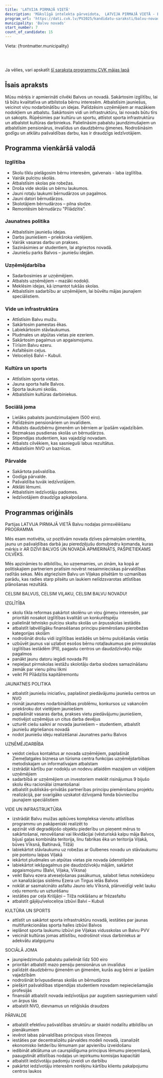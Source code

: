 ```yaml
---
title: 'LATVIJA PIRMAJĀ VIETĀ'
description: 'Mākslīgā intelekta pārveidota,  LATVIJA PIRMAJĀ VIETĀ - Balvu novads programma vienkāršā valodā'
program_url: 'https://dati.cvk.lv/PV2025/kandidatu-saraksti/balvu-novads/latvija-pirmaja-vieta'
municipality: 'Balvu novads'
start_number: 7
count_of_candidate: 15
---
```



Vieta: {frontmatter.municipality}<br/>

<Badge text="Izglītības kvalitāte" variant="note" size="small" /> <Badge text="Jaunatnes atbalsts" variant="note" size="small" /> <Badge text="Uzņēmējdarbības veicināšana" variant="note" size="small" /> <Badge text="Infrastruktūras attīstība" variant="note" size="small" /> <Badge text="Sociālā palīdzība" variant="note" size="small" />

<br/><br/> 

<Card title='Šis ir mākslīga intelekta ģenerēts apraksts' icon='starlight'>
    Ja vēlies, vari apskatīt <a href={frontmatter.program_url} target='_blank'>šī saraksta programmu CVK mājas lapā</a>
    </Card>

## Īsais apraksts

Mūsu mērķis ir apmierināti cilvēki Balvos un novadā. Sakārtosim izglītību, lai tā būtu kvalitatīva un atbilstoša bērnu interesēm. Atbalstīsim jauniešus, veicinot viņu nodarbinātību un idejas. Palīdzēsim uzņēmējiem ar mazākiem nodokļiem un atbalstu. Sakārtosim vidi un infrastruktūru, lai novads būtu tīrs un sakopts. Rūpēsimies par kultūru un sportu, attīstot sporta infrastruktūru un atbalstot kultūras darbiniekus. Palielināsim pabalstu jaundzimušajiem un atbalstīsim pensionārus, invalīdus un daudzbērnu ģimenes. Nodrošināsim godīgu un atklātu pašvaldības darbu, kas ir draudzīgs iedzīvotājiem.

## Programma vienkāršā valodā

### Izglītība

*   Skolu tīklu pielāgosim bērnu interesēm, galvenais - laba izglītība.
*   Vairāk pulciņu skolās.
*   Atbalstīsim skolas pie robežas.
*   Droša vide skolās un bērnu laukumos.
*   Jauni rotaļu laukumi bērnudārzos un pagalmos.
*   Jauni datori bērnudārzos.
*   Skolotājiem bērnudārzos – pilna slodze.
*   Remontēsim bērnudārzu "Pīlādzītis".

### Jaunatnes politika

*   Atbalstīsim jauniešu idejas.
*   Darbs jauniešiem – priekšroka vietējiem.
*   Vairāk vasaras darbu un prakses.
*   Sazināsimies ar studentiem, lai atgrieztos novadā.
*   Jauniešu parks Balvos – jauniešu idejām.

### Uzņēmējdarbība

*   Sadarbosimies ar uzņēmējiem.
*   Atbalsts uzņēmējiem – mazāki nodokļi.
*   Meklēsim idejas, kā izmantot tukšās skolas.
*   Atbalstīsim sadarbību ar uzņēmējiem, lai būvētu mājas jaunajiem speciālistiem.

### Vide un infrastruktūra

*   Attīstīsim Balvu muižu.
*   Sakārtosim pamestas ēkas.
*   Labiekārtosim stāvlaukumus.
*   Pludmales un atpūtas vietas pie ezeriem.
*   Sakārtosim pagalmus un apgaismojumu.
*   Tīrīsim Balvu ezeru.
*   Asfaltēsim ceļus.
*   Veloceliņš Balvi – Kubuli.

### Kultūra un sports

*   Attīstīsim sporta vietas.
*   Jauna sporta halle Balvos.
*   Sporta laukumi skolās.
*   Atbalstīsim kultūras darbiniekus.

### Sociālā joma

*   Lielāks pabalsts jaundzimušajiem (500 eiro).
*   Palīdzēsim pensionāriem un invalīdiem.
*   Atbalsts daudzbērnu ģimenēm un bērniem ar īpašām vajadzībām.
*   Bezmaksas pusdienas skolās un bērnudārzos.
*   Stipendijas studentiem, kas vajadzīgi novadam.
*   Atbalsts cilvēkiem, kas sasnieguši labus rezultātus.
*   Atbalstīsim NVO un baznīcas.

### Pārvalde

*   Sakārtota pašvaldība.
*   Godīga pārvalde.
*   Pašvaldība tuvāk iedzīvotājiem.
*   Atklāti lēmumi.
*   Atbalstīsim iedzīvotāju padomes.
*   Iedzīvotājiem draudzīga apkalpošana.

## Programmas oriģināls

Partijas LATVIJA PIRMAJĀ VIETĀ Balvu nodaļas pirmsvēlēšanu PROGRAMMA

Mēs esam motivēta, uz pozitīvām novada dzīves pārmaiņām orientēta, jaunu un pašvaldības darbā jau pieredzējušu domubiedru komanda, kuras mērķis ir AR DZĪVI BALVOS UN NOVADĀ APMIERINĀTS, PAŠPIETIEKAMS CILVĒKS.

Mēs apzināmies to atbildību, ko uzņemamies, un zinām, ka kopā ar politiskajiem partneriem pratīsim novērst nesaimnieciskas pārvaldības radītās sekas. Mēs atgriezīsim Balvu un Viļakas pilsētām to uzmanības parādu, kas radies starp pilsētu un laukiem nelīdzsvarotas attīstības plānošanas rezultātā.

CELSIM BALVUS, CELSIM VIĻAKU, CELSIM BALVU NOVADU!

IZGLĪTĪBA

* skolu tīkla reformas pakārtot skolēnu un viņu ģimeņu interesēm, par prioritāti nosakot izglītības kvalitāti un konkurētspēju
* palielināt tehnisko pulciņu skaitu skolās un ārpusskolas iestādēs
* atbalstīt labvēlīgāku finansēšanas principu piemērošanu pierobežas kategorijas skolām
* nodrošināt drošu vidi izglītības iestādēs un bērnu pulcēšanās vietās
* uzbūvēt jaunus vai uzlabot esošos bērnu rotaļlaukumus pie pirmsskolas izglītības iestādēm (PII), pagastu centros un daudzdzīvokļu māju pagalmos
* panākt jaunu datoru iegādi novada PII
* nepieļaut pirmskolas iestāžu skolotāju darba slodzes samazināšanu zemāk par vienu pilnu likmi
* veikt PII Pīlādzītis kapitālremontu

JAUNATNES POLITIKA

* atbalstīt jauniešu iniciatīvu, paplašinot piedāvājumu jauniešu centros un NVO
* risināt jaunatnes nodarbinātības problēmu, konkursos uz vakancēm priekšroku dot vietējiem jauniešiem
* paplašināt vasaras darba, prakses vietu piedāvājumu jauniešiem, motivējot uzņēmējus un citus darba devējus
* uzturēt ciešu saikni ar novada jauniešiem – studentiem, atbalstīt jauniešu atgriešanos novadā
* nodot jauniešu ideju realizēšanai Jaunatnes parku Balvos

UZŅĒMĒJDARBĪBA

* veidot ciešus kontaktus ar novada uzņēmējiem, paplašināt Ziemeļlatgales biznesa un tūrisma centra funkcijas uzņēmējdarbības metodiskajam un informatīvajam atbalstam
* izstrādāt kārtību par nodokļu un nodevu atlaidēm mazajiem un vidējiem uzņēmējiem
* sadarbībā ar uzņēmējiem un investoriem meklēt risinājumus 9 bijušo skolu ēku racionālai izmantošanai
* atbalstīt publiskās–privātās partnerības principu piemērošanu projektu realizācijā, par svarīgāko uzskatot dzīvojamā fonda būvniecību jaunajiem speciālistiem

VIDE UN INFRASTRUKTŪRA

* izstrādāt Balvu muižas apbūves kompleksa vienotu attīstības programmu un pakāpeniski realizēt to
* apzināt vidi degradējošo objektu piederību un pieņemt mērus to sakārtošanai, renovēšanai vai likvidācijai (vēsturiskā kalpu māja Balvos, bijusī gaļas kombināta teritorija, linu fabrikas
ēka un teritorija Viļakā, būves Vīksnā, Baltinavā, Tilžā)
* labiekārtot stāvlaukumu uz robežas ar Gulbenes novadu un stāvlaukumu pie pontonu laipas Viļakā
* iekārtot pludmales un atpūtas vietas pie novada ūdenstilpēm
* labiekārtot iekšpagalmus pie daudzdzīvokļu mājām, sakārtot apgaismojumu (Balvi, Viļaka, Vīksna)
* veikt Balvu ezera atveseļošanas pasākumus, salabot lietus notekūdeņu un kanalizācijas sistēmu Ezera un Tirgus ielās Balvos
* noklāt ar sasmalcināto asfaltu Jauno ielu Vīksnā, plānveidīgi veikt lauku ceļu remontu un uzturēšanu
* iestāties par ceļa Krišjāņi – Tilža noklāšanu ar frēzasfaltu
* atbalstīt gājēju/veloceliņa izbūvi Balvi – Kubuli

KULTŪRA UN SPORTS

* attīstīt un sakārtot sporta infrastruktūru novadā, iestāties par jaunas multifunkcionālas sporta halles izbūvi Balvos
* ieplānot sporta laukumu izbūvi pie Viļakas vidusskolas un Balvu PVV
* veicināt kultūras jomas attīstību, nodrošinot visus darbiniekus ar adekvātu atalgojumu

SOCIĀLĀ JOMA

* jaunpiedzimušo pabalstu palielināt līdz 500 eiro
* prioritāri atbalstīt mazo pensiju pensionārus un invalīdus
* palīdzēt daudzbērnu ģimenēm un ģimenēm, kurās aug bērni ar īpašām vajadzībām
* nodrošināt brīvpusdienas skolās un bērnudārzos
* piešķirt pašvaldības stipendijas studentiem novadam nepieciešamajās profesijās
* finansiāli atbalstīt novada iedzīvotājus par augstiem sasniegumiem valstī un ārpus tās
* atbalstīt NVO, dievnamus un reliģiskās draudzes

PĀRVALDE

* atbalstīt efektīvu pašvaldības struktūru ar skaidri nodalītu atbildību un pienākumiem
* ievērot labas pārvaldības principus visos līmeņos
* iestāties par decentralizētu pārvaldes modeli novadā, izanalizēt ekonomisko lietderību lēmumam par apvienību izveidošanu
* iedibināt atklātuma un caurspīdīguma principus lēmumu pieņemšanā, paaugstināt attīstības nodaļas un iepirkumu komisijas kapacitāti
* atbalstīt iedzīvotāju padomju izveidi un darbību
* pakārtot iedzīvotāju interesēm norēķinu kārtību klientu pakalpojumu centros laukos
